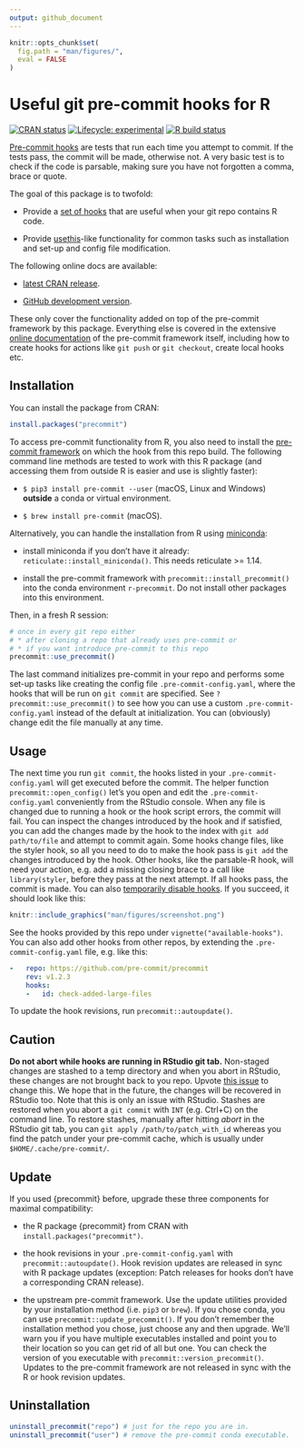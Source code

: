 ```yaml
---
output: github_document
---
```


<!-- README.md is generated from README.Rmd. Please edit that file -->

```r
knitr::opts_chunk$set(
  fig.path = "man/figures/",
  eval = FALSE
)
```

# Useful git pre-commit hooks for R

<!-- badges: start -->

[![CRAN
status](https://www.r-pkg.org/badges/version/precommit)](https://CRAN.R-project.org/package=precommit)
[![Lifecycle:
experimental](https://img.shields.io/badge/lifecycle-experimental-orange.svg)](https://lifecycle.r-lib.org/articles/stages.html#experimental)
[![R build
status](https://github.com/lorenzwalthert/precommit/workflows/R-CMD-check/badge.svg)](https://github.com/lorenzwalthert/precommit/actions)
<!-- badges: end -->

[Pre-commit hooks](https://pre-commit.com) are tests that run each time you
attempt to commit. If the tests pass, the commit will be made, otherwise not. A
very basic test is to check if the code is parsable, making sure you have not
forgotten a comma, brace or quote.

The goal of this package is to twofold:

- Provide a [set of
  hooks](https://lorenzwalthert.github.io/precommit/articles/available-hooks.html)
  that are useful when your git repo contains R code.

- Provide [usethis](https://github.com/r-lib/usethis)-like functionality for
  common tasks such as installation and set-up and config file modification.

The following online docs are available:

- [latest CRAN release](https://lorenzwalthert.github.io/precommit/).

- [GitHub development
  version](https://lorenzwalthert.github.io/precommit/dev/).

These only cover the functionality added on top of the pre-commit framework by
this package. Everything else is covered in the extensive [online
documentation](https://pre-commit.com) of the pre-commit framework itself,
including how to create hooks for actions like `git push` or `git checkout`,
create local hooks etc.

## Installation

You can install the package from CRAN:

```r
install.packages("precommit")
```

To access pre-commit functionality from R, you also need to install the
[pre-commit framework](https://pre-commit.com) on which the hook from this repo
build. The following command line methods are tested to work with this R package
(and accessing them from outside R is easier and use is slightly faster):

- `$ pip3 install pre-commit --user` (macOS, Linux and Windows) **outside** a
  conda or virtual environment.

- `$ brew install pre-commit` (macOS).

Alternatively, you can handle the installation from R using
[miniconda](https://docs.conda.io/en/latest/miniconda.html):

- install miniconda if you don't have it already:
  `reticulate::install_miniconda()`. This needs reticulate >= 1.14.

- install the pre-commit framework with `precommit::install_precommit()` into
  the conda environment `r-precommit`. Do not install other packages into this
  environment.

Then, in a fresh R session:

```r
# once in every git repo either
# * after cloning a repo that already uses pre-commit or
# * if you want introduce pre-commit to this repo
precommit::use_precommit()
```

The last command initializes pre-commit in your repo and performs some set-up
tasks like creating the config file `.pre-commit-config.yaml`, where the hooks
that will be run on `git commit` are specified. See
`?precommit::use_precommit()` to see how you can use a custom
`.pre-commit-config.yaml` instead of the default at initialization. You can
(obviously) change edit the file manually at any time.

## Usage 

The next time you run `git commit`, the hooks listed in your
`.pre-commit-config.yaml` will get executed before the commit. The helper
function `precommit::open_config()` let's you open and edit the
`.pre-commit-config.yaml` conveniently from the RStudio console. When any file
is changed due to running a hook or the hook script errors, the commit will
fail. You can inspect the changes introduced by the hook and if satisfied, you
can add the changes made by the hook to the index with `git add path/to/file`
and attempt to commit again. Some hooks change files, like the styler hook, so
all you need to do to make the hook pass is `git add` the changes introduced by
the hook. Other hooks, like the parsable-R hook, will need your action, e.g. add
a missing closing brace to a call like `library(styler`, before they pass at the
next attempt. If all hooks pass, the commit is made. You can also [temporarily
disable hooks](https://pre-commit.com/#temporarily-disabling-hooks). If you
succeed, it should look like this:

```r
knitr::include_graphics("man/figures/screenshot.png")
```

See the hooks provided by this repo under `vignette("available-hooks")`. You can
also add other hooks from other repos, by extending the
`.pre-commit-config.yaml` file, e.g. like this:

```yaml
-   repo: https://github.com/pre-commit/precommit
    rev: v1.2.3
    hooks: 
    -   id: check-added-large-files
```

To update the hook revisions, run `precommit::autoupdate()`.

## Caution 

**Do not abort while hooks are running in RStudio git tab.** Non-staged changes
are stashed to a temp directory and when you abort in RStudio, these changes are
not brought back to you repo. Upvote [this
issue](https://github.com/rstudio/rstudio/issues/6471) to change this. We hope
that in the future, the changes will be recovered in RStudio too. Note that this
is only an issue with RStudio. Stashes are restored when you abort a `git
commit` with `INT` (e.g. Ctrl+C) on the command line. To restore stashes,
manually after hitting *abort* in the RStudio git tab, you can `git apply
/path/to/patch_with_id` whereas you find the patch under your pre-commit cache,
which is usually under `$HOME/.cache/pre-commit/`.

## Update

If you used {precommit} before, upgrade these three components for maximal
compatibility:

* the R package {precommit} from CRAN with `install.packages("precommit")`.

* the hook revisions in your `.pre-commit-config.yaml` with
  `precommit::autoupdate()`. Hook revision updates are released in sync with R
  package updates (exception: Patch releases for hooks don't have a
  corresponding CRAN release).

* the upstream pre-commit framework. Use the update utilities provided by your
  installation method (i.e. `pip3` or `brew`). If you chose conda, you can use
  `precommit::update_precommit()`. If you don't remember the installation method
  you chose, just choose any and then upgrade. We'll warn you if you have
  multiple executables installed and point you to their location so you can get
  rid of all but one. You can check the version of you executable with
  `precommit::version_precommit()`. Updates to the pre-commit framework are not
  released in sync with the R or hook revision updates.

## Uninstallation

```r
uninstall_precommit("repo") # just for the repo you are in.
uninstall_precommit("user") # remove the pre-commit conda executable.
```
